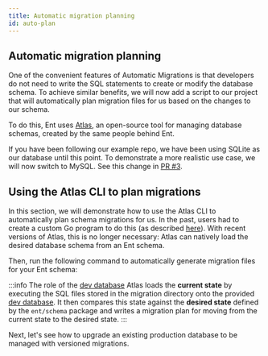 ```yaml
---
title: Automatic migration planning
id: auto-plan
---
```



## Automatic migration planning

One of the convenient features of Automatic Migrations is that developers do not
need to write the SQL statements to create or modify the database schema. To 
achieve similar benefits, we will now add a script to our project that will 
automatically plan migration files for us based on the changes to our schema. 

To do this, Ent uses [Atlas](https://atlasgo.io), an open-source tool for managing database
schemas, created by the same people behind Ent. 

If you have been following our example repo, we have been using SQLite as our database
until this point. To demonstrate a more realistic use case, we will now switch to MySQL.
See this change in [PR #3](https://github.com/rotemtam/fluent-versioned-migrations-demo/pull/3/files).

## Using the Atlas CLI to plan migrations

In this section, we will demonstrate how to use the Atlas CLI to automatically plan
schema migrations for us. In the past, users had to create a custom Go program to
do this (as described [here](07-programmatically.mdx)). With recent versions of Atlas,
this is no longer necessary: Atlas can natively load the desired database schema from an Ent schema.

<InstallationInstructions />

Then, run the following command to automatically generate migration files for your Ent schema:

<AtlasMigrateDiff/>

:::info The role of the [dev database](https://atlasgo.io/concepts/dev-database)
Atlas loads the **current state** by executing the SQL files stored in the migration directory onto the provided
[dev database](https://atlasgo.io/concepts/dev-database). It then compares this state against the **desired state**
defined by the `ent/schema` package and writes a migration plan for moving from the current state to the desired state.
:::


Next, let's see how to upgrade an existing production database to be managed with versioned migrations. 
